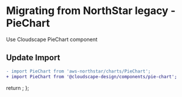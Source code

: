 
<Meta title="Migration/PieChart" />

# Migrating from NorthStar legacy - PieChart

Use <Link href='https://cloudscape.design/components/pie-chart' target='_blank'>Cloudscape PieChart component</Link>

## Update Import

```diff
- import PieChart from 'aws-northstar/charts/PieChart';
+ import PieChart from '@cloudscape-design/components/pie-chart';
```

  return <SyntaxHighlighter/>;
};